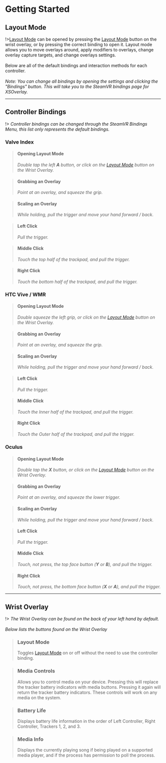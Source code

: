 # Getting Started

## Layout Mode
!>[Layout Mode](GettingStarted?id=layout-mode) can be opened by pressing the [Layout Mode](GettingStarted?id=layout-mode) button on the wrist overlay, or by pressing the correct binding to open it. Layout mode allows you to move overlays around, apply modifiers to overlays, change overlay capture targets, and change overlays settings.
<br><br>Below are all of the default bindings and interaction methods for each controller.
<br><br>_Note: You can change all bindings by opening the settings and clicking the "Bindings" button. This will take you to the SteamVR bindings page for XSOverlay._

***
## Controller Bindings
!> _Controller bindings can be changed through the SteamVR Bindings Menu, this list only represents the default bindings._

<!-- tabs:start -->
### **Valve Index**
>#### Opening Layout Mode
>_Double tap the left **A** button, or click on the [Layout Mode](GettingStarted?id=layout-mode) button on the Wrist Overlay._

>#### Grabbing an Overlay
>_Point at an overlay, and squeeze the grip._

>#### Scaling an Overlay
>_While holding, pull the trigger and move your hand forward / back._

>#### Left Click
>_Pull the trigger._

>#### Middle Click
>_Touch the top half of the trackpad, and pull the trigger._

>#### Right Click
>_Touch the bottom half of the trackpad, and pull the trigger._


### **HTC Vive / WMR**
>#### Opening Layout Mode
>_Double squeeze the left grip, or click on the [Layout Mode](GettingStarted?id=layout-mode) button on the Wrist Overlay._

>#### Grabbing an Overlay
>_Point at an overlay, and squeeze the grip._

>#### Scaling an Overlay
>_While holding, pull the trigger and move your hand forward / back._

>#### Left Click
>_Pull the trigger._

>#### Middle Click
>_Touch the Inner half of the trackpad, and pull the trigger._

>#### Right Click
>_Touch the Outer half of the trackpad, and pull the trigger._


### **Oculus**
>#### Opening Layout Mode
>_Double tap the **X** button, or click on the [Layout Mode](GettingStarted?id=layout-mode) button on the Wrist Overlay._

>#### Grabbing an Overlay
>_Point at an overlay, and squeeze the lower trigger._

>#### Scaling an Overlay
>_While holding, pull the trigger and move your hand forward / back._

>#### Left Click
>_Pull the trigger._

>#### Middle Click
>_Touch, not press, the top face button (**Y** or **B**), and pull the trigger._

>#### Right Click
>_Touch, not press, the bottom face button (**X** or **A**), and pull the trigger._
<!-- tabs:end -->

***

## Wrist Overlay
!> _The Wrist Overlay can be found on the back of your left hand by default._
<br><br>_Below lists the buttons found on the Wrist Overlay_

>### Layout Mode
>Toggles [Layout Mode](GettingStarted?id=layout-mode) on or off without the need to use the controller binding.

>### Media Controls
>Allows you to control media on your device. Pressing this will replace the tracker battery indicators with media buttons. Pressing it again will return the tracker battery indicators. These controls will work on any media on the system.

>### Battery Life
>Displays battery life information in the order of Left Controller, Right Controller, Trackers 1, 2, and 3.

>### Media Info
>Displays the currently playing song if being played on a supported media player, and if the process has permission to poll the process.